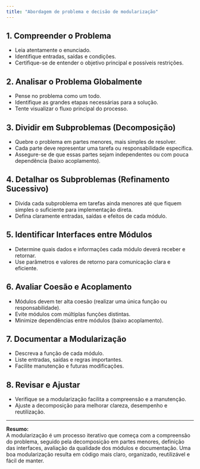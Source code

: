 ```yaml
---
title: "Abordagem de problema e decisão de modularização"
---
```


## 1. Compreender o Problema

- Leia atentamente o enunciado.
- Identifique entradas, saídas e condições.
- Certifique-se de entender o objetivo principal e possíveis restrições.

## 2. Analisar o Problema Globalmente

- Pense no problema como um todo.
- Identifique as grandes etapas necessárias para a solução.
- Tente visualizar o fluxo principal do processo.

## 3. Dividir em Subproblemas (Decomposição)

- Quebre o problema em partes menores, mais simples de resolver.
- Cada parte deve representar uma tarefa ou responsabilidade específica.
- Assegure-se de que essas partes sejam independentes ou com pouca dependência (baixo acoplamento).

## 4. Detalhar os Subproblemas (Refinamento Sucessivo)

- Divida cada subproblema em tarefas ainda menores até que fiquem simples o suficiente para implementação direta.
- Defina claramente entradas, saídas e efeitos de cada módulo.

## 5. Identificar Interfaces entre Módulos

- Determine quais dados e informações cada módulo deverá receber e retornar.
- Use parâmetros e valores de retorno para comunicação clara e eficiente.

## 6. Avaliar Coesão e Acoplamento

- Módulos devem ter alta coesão (realizar uma única função ou responsabilidade).
- Evite módulos com múltiplas funções distintas.
- Minimize dependências entre módulos (baixo acoplamento).

## 7. Documentar a Modularização

- Descreva a função de cada módulo.
- Liste entradas, saídas e regras importantes.
- Facilite manutenção e futuras modificações.

## 8. Revisar e Ajustar

- Verifique se a modularização facilita a compreensão e a manutenção.
- Ajuste a decomposição para melhorar clareza, desempenho e reutilização.

---

**Resumo:**  
A modularização é um processo iterativo que começa com a compreensão do problema, seguido pela decomposição em partes menores, definição das interfaces, avaliação da qualidade dos módulos e documentação. Uma boa modularização resulta em código mais claro, organizado, reutilizável e fácil de manter.
